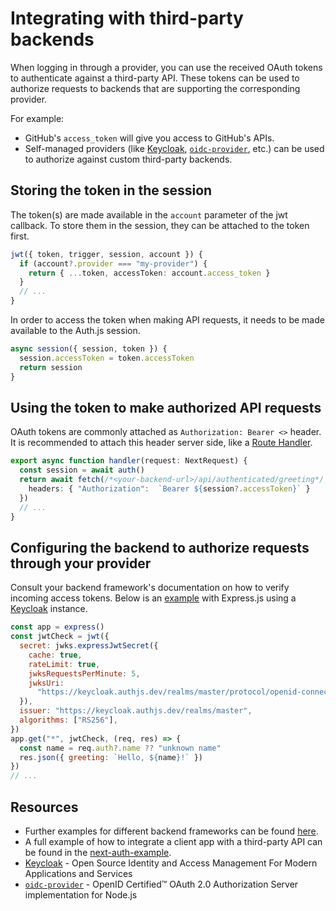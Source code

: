 # Integrating with third-party backends

When logging in through a provider, you can use the received OAuth tokens to authenticate against a third-party API.
These tokens can be used to authorize requests to backends that are supporting the corresponding provider.

For example:

- GitHub's `access_token` will give you access to GitHub's APIs.
- Self-managed providers (like [Keycloak](https://www.keycloak.org), [`oidc-provider`](https://github.com/panva/node-oidc-provider), etc.) can be used to authorize against custom third-party backends.

## Storing the token in the session

The token(s) are made available in the `account` parameter of the jwt callback.
To store them in the session, they can be attached to the token first.

```typescript
jwt({ token, trigger, session, account }) {
  if (account?.provider === "my-provider") {
    return { ...token, accessToken: account.access_token }
  }
  // ...
}
```

In order to access the token when making API requests, it needs to be made available to the Auth.js session.

```typescript
async session({ session, token }) {
  session.accessToken = token.accessToken
  return session
}
```

## Using the token to make authorized API requests

OAuth tokens are commonly attached as `Authorization: Bearer <>` header.
It is recommended to attach this header server side, like a [Route Handler](https://nextjs.org/docs/app/building-your-application/routing/route-handlers).

```typescript
export async function handler(request: NextRequest) {
  const session = await auth()
  return await fetch(/*<your-backend-url>/api/authenticated/greeting*/, {
    headers: { "Authorization":  `Bearer ${session?.accessToken}` }
  })
  // ...
}
```

## Configuring the backend to authorize requests through your provider

Consult your backend framework's documentation on how to verify incoming access tokens.
Below is an [example](https://github.com/nextauthjs/authjs-third-party-backend/tree/main/backend-express) with Express.js using a [Keycloak](https://providers.authjs.dev/keycloak) instance.

```javascript
const app = express()
const jwtCheck = jwt({
  secret: jwks.expressJwtSecret({
    cache: true,
    rateLimit: true,
    jwksRequestsPerMinute: 5,
    jwksUri:
      "https://keycloak.authjs.dev/realms/master/protocol/openid-connect/certs",
  }),
  issuer: "https://keycloak.authjs.dev/realms/master",
  algorithms: ["RS256"],
})
app.get("*", jwtCheck, (req, res) => {
  const name = req.auth?.name ?? "unknown name"
  res.json({ greeting: `Hello, ${name}!` })
})
// ...
```

## Resources

- Further examples for different backend frameworks can be found [here](https://github.com/nextauthjs/authjs-third-party-backend/tree/main).
- A full example of how to integrate a client app with a third-party API can be found in the [next-auth-example](https://github.com/nextauthjs/next-auth-example).
- [Keycloak](https://www.keycloak.org) - Open Source Identity and Access Management For Modern Applications and Services
- [`oidc-provider`](https://github.com/panva/node-oidc-provider) - OpenID Certified™ OAuth 2.0 Authorization Server implementation for Node.js
